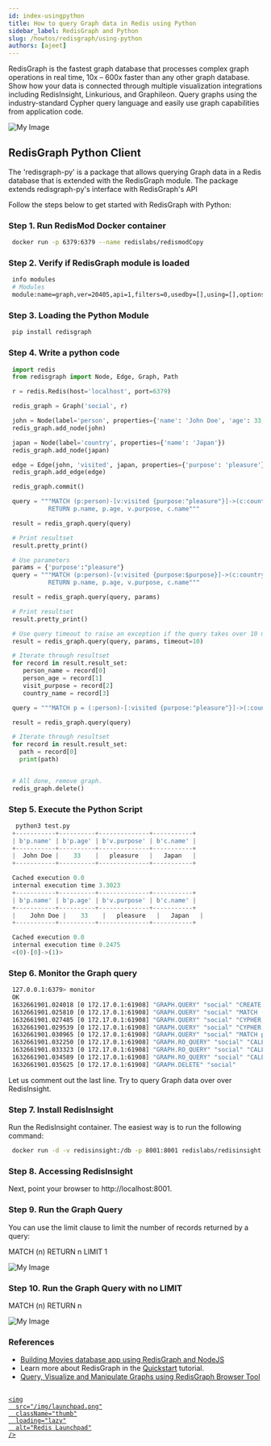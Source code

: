 ```yaml
---
id: index-usingpython
title: How to query Graph data in Redis using Python
sidebar_label: RedisGraph and Python
slug: /howtos/redisgraph/using-python
authors: [ajeet]
---
```


RedisGraph is the fastest graph database that processes complex graph operations in real time, 10x – 600x faster than any other graph database. Show how your data is connected through multiple visualization integrations including RedisInsight, Linkurious, and Graphileon. Query graphs using the industry-standard Cypher query language and easily use graph capabilities from application code.

![My Image](redisgraph_python.png)

## RedisGraph Python Client

The 'redisgraph-py' is a package that allows querying Graph data in a Redis database that is extended with the RedisGraph module. The package extends redisgraph-py's interface with RedisGraph's API

Follow the steps below to get started with RedisGraph with Python:

### Step 1. Run RedisMod Docker container

```bash
 docker run -p 6379:6379 --name redislabs/redismodCopy
```

### Step 2. Verify if RedisGraph module is loaded

```bash
 info modules
 # Modules
 module:name=graph,ver=20405,api=1,filters=0,usedby=[],using=[],options=[]
```

### Step 3. Loading the Python Module

```bash
 pip install redisgraph
```

### Step 4. Write a python code

```python
 import redis
 from redisgraph import Node, Edge, Graph, Path

 r = redis.Redis(host='localhost', port=6379)

 redis_graph = Graph('social', r)

 john = Node(label='person', properties={'name': 'John Doe', 'age': 33, 'gender': 'male', 'status': 'single'})
 redis_graph.add_node(john)

 japan = Node(label='country', properties={'name': 'Japan'})
 redis_graph.add_node(japan)

 edge = Edge(john, 'visited', japan, properties={'purpose': 'pleasure'})
 redis_graph.add_edge(edge)

 redis_graph.commit()

 query = """MATCH (p:person)-[v:visited {purpose:"pleasure"}]->(c:country)
		   RETURN p.name, p.age, v.purpose, c.name"""

 result = redis_graph.query(query)

 # Print resultset
 result.pretty_print()

 # Use parameters
 params = {'purpose':"pleasure"}
 query = """MATCH (p:person)-[v:visited {purpose:$purpose}]->(c:country)
		   RETURN p.name, p.age, v.purpose, c.name"""

 result = redis_graph.query(query, params)

 # Print resultset
 result.pretty_print()

 # Use query timeout to raise an exception if the query takes over 10 milliseconds
 result = redis_graph.query(query, params, timeout=10)

 # Iterate through resultset
 for record in result.result_set:
	person_name = record[0]
	person_age = record[1]
	visit_purpose = record[2]
	country_name = record[3]

 query = """MATCH p = (:person)-[:visited {purpose:"pleasure"}]->(:country) RETURN p"""

 result = redis_graph.query(query)

 # Iterate through resultset
 for record in result.result_set:
   path = record[0]
   print(path)


 # All done, remove graph.
 redis_graph.delete()
```

### Step 5. Execute the Python Script

```python
  python3 test.py
 +-----------+----------+--------------+-----------+
 | b'p.name' | b'p.age' | b'v.purpose' | b'c.name' |
 +-----------+----------+--------------+-----------+
 |  John Doe |    33    |   pleasure   |   Japan   |
 +-----------+----------+--------------+-----------+

 Cached execution 0.0
 internal execution time 3.3023
 +-----------+----------+--------------+-----------+
 | b'p.name' | b'p.age' | b'v.purpose' | b'c.name' |
 +-----------+----------+--------------+-----------+
 |    John Doe |    33    |   pleasure   |   Japan   |
 +-----------+----------+--------------+-----------+

 Cached execution 0.0
 internal execution time 0.2475
 <(0)-[0]->(1)>
```

### Step 6. Monitor the Graph query

```bash
 127.0.0.1:6379> monitor
 OK
 1632661901.024018 [0 172.17.0.1:61908] "GRAPH.QUERY" "social" "CREATE (youkjweasb:person{age:33,gender:\"male\",name:\"John Doe\",status:\"single\"}),(jilbktlmgw:country{name:\"Japan\"}),(youkjweasb:person{age:33,gender:\"male\",name:\"John Doe\",status:\"single\"})-[:visited{purpose:\"pleasure\"}]->(jilbktlmgw:country{name:\"Japan\"})" "--compact"
 1632661901.025810 [0 172.17.0.1:61908] "GRAPH.QUERY" "social" "MATCH (p:person)-[v:visited {purpose:\"pleasure\"}]->(c:country)\n\t\t   RETURN p.name, p.age, v.purpose, c.name" "--compact"
 1632661901.027485 [0 172.17.0.1:61908] "GRAPH.QUERY" "social" "CYPHER purpose=\"pleasure\" MATCH (p:person)-[v:visited {purpose:$purpose}]->(c:country)\n\t\t   RETURN p.name, p.age, v.purpose, c.name" "--compact"
 1632661901.029539 [0 172.17.0.1:61908] "GRAPH.QUERY" "social" "CYPHER purpose=\"pleasure\" MATCH (p:person)-[v:visited {purpose:$purpose}]->(c:country)\n\t\t   RETURN p.name, p.age, v.purpose, c.name" "--compact" "timeout" "10"
 1632661901.030965 [0 172.17.0.1:61908] "GRAPH.QUERY" "social" "MATCH p = (:person)-[:visited {purpose:\"pleasure\"}]->(:country) RETURN p" "--compact"
 1632661901.032250 [0 172.17.0.1:61908] "GRAPH.RO_QUERY" "social" "CALL db.labels()" "--compact"
 1632661901.033323 [0 172.17.0.1:61908] "GRAPH.RO_QUERY" "social" "CALL db.propertyKeys()" "--compact"
 1632661901.034589 [0 172.17.0.1:61908] "GRAPH.RO_QUERY" "social" "CALL db.relationshipTypes()" "--compact"
 1632661901.035625 [0 172.17.0.1:61908] "GRAPH.DELETE" "social"
```

Let us comment out the last line. Try to query Graph data over over RedisInsight.

### Step 7. Install RedisInsight

Run the RedisInsight container. The easiest way is to run the following command:

```bash
 docker run -d -v redisinsight:/db -p 8001:8001 redislabs/redisinsight:latest
```

### Step 8. Accessing RedisInsight

Next, point your browser to http://localhost:8001.

### Step 9. Run the Graph Query

You can use the limit clause to limit the number of records returned by a query:

MATCH (n) RETURN n LIMIT 1

![My Image](redisgraph_redisinsight_1.png)

### Step 10. Run the Graph Query with no LIMIT

MATCH (n) RETURN n

![My Image](redisgraph_redisinsight_2.png)

### References

- [Building Movies database app using RedisGraph and NodeJS](/howtos/redisgraphmovies/)
- Learn more about RedisGraph in the [Quickstart](https://oss.redis.com/redisgraph/) tutorial.
- [Query, Visualize and Manipulate Graphs using RedisGraph Browser Tool](/explore/redisinsight/redisgraph)

##

<div>
  <a
    href="https://launchpad.redis.com"
    target="_blank"
    rel="noopener"
    className="link">

    <img
      src="/img/launchpad.png"
      className="thumb"
      loading="lazy"
      alt="Redis Launchpad"
    />

  </a>
</div>
